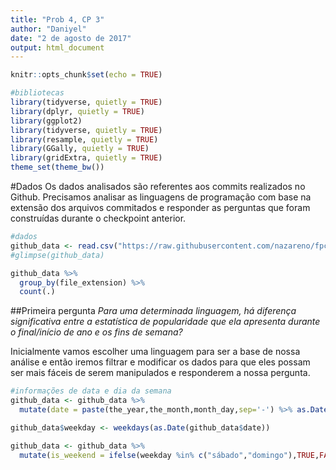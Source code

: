 ```yaml
---
title: "Prob 4, CP 3"
author: "Daniyel"
date: "2 de agosto de 2017"
output: html_document
---
```


```r
knitr::opts_chunk$set(echo = TRUE)
```

```r
#bibliotecas
library(tidyverse, quietly = TRUE)
library(dplyr, quietly = TRUE)
library(ggplot2)
library(tidyverse, quietly = TRUE)
library(resample, quietly = TRUE)
library(GGally, quietly = TRUE)
library(gridExtra, quietly = TRUE)
theme_set(theme_bw())
```

#Dados
Os dados analisados são referentes aos commits realizados no Github. Precisamos analisar as linguagens de programação com base na extensão dos arquivos commitados e responder as perguntas que foram construídas durante o checkpoint anterior.
```r
#dados
github_data <- read.csv("https://raw.githubusercontent.com/nazareno/fpcc2/master/datasets/github-users-committing-filetypes.csv")
#glimpse(github_data)

github_data %>%
  group_by(file_extension) %>%
  count(.)
```

##Primeira pergunta
*Para uma determinada linguagem, há diferença significativa entre a estatística de popularidade que ela apresenta durante o final/início de ano e os fins de semana?*

Inicialmente vamos escolher uma linguagem para ser a base de nossa análise e então iremos filtrar e modificar os dados para que eles possam ser mais fáceis de serem manipulados e responderem a nossa pergunta.

```r
#informações de data e dia da semana
github_data <- github_data %>%
  mutate(date = paste(the_year,the_month,month_day,sep='-') %>% as.Date(.))

github_data$weekday <- weekdays(as.Date(github_data$date))

github_data <- github_data %>%
  mutate(is_weekend = ifelse(weekday %in% c("sábado","domingo"),TRUE,FALSE))
```

```r

```

